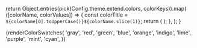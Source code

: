 
  return Object.entries(pick(Config.theme.extend.colors, colorKeys)).map(
    ([colorName, colorValues]) => {
      const colorTitle = `${colorName[0].toUpperCase()}${colorName.slice(1)}`;
      return (
        <ColorItem key={colorName} title={colorTitle} colors={colorValues} />
      );
    },
  );
}

<Meta title="Theme/Colors" />
<ColorPalette>
  {renderColorSwatches(
    'gray',
    'red',
    'green',
    'blue',
    'orange',
    'indigo',
    'lime',
    'purple',
    'mint',
    'cyan',
  )}
</ColorPalette>

